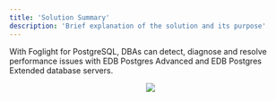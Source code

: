 ```yaml
---
title: 'Solution Summary'
description: 'Brief explanation of the solution and its purpose'
---
```



With Foglight for PostgreSQL, DBAs can detect, diagnose and resolve performance issues with EDB Postgres Advanced and EDB Postgres Extended database servers.

<p align="center">
  <img  src="Images/SolutionSummary.png" >
</p>

